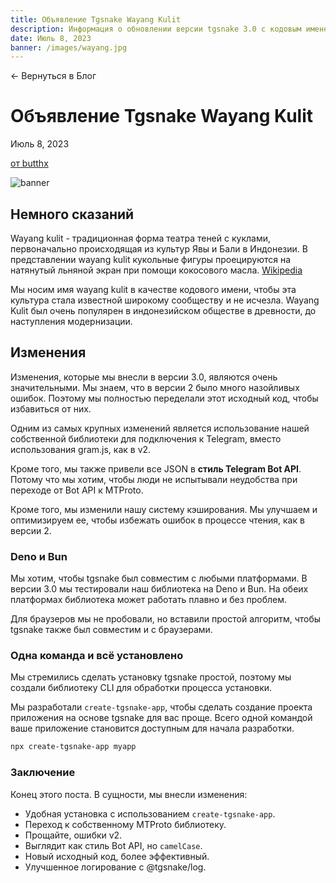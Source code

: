 ```yaml
---
title: Объявление Tgsnake Wayang Kulit
description: Информация о обновлении версии tgsnake 3.0 с кодовым именем wayang kulit.
date: Июль 8, 2023
banner: /images/wayang.jpg
---
```



<Link className="text-sm font-semibold cursor-pointer" href="/blog">
  ← Вернуться в Блог
</Link>

# Объявление Tgsnake Wayang Kulit

<div className="flex items-center mt-2">
  <p className="font-light mr-2">Июль 8, 2023</p>
  <p className="font-semibold cursor-pointer">
    <a href="https://github.com/butthx" target="_blank">
      от butthx
    </a>
  </p>
</div>

![banner](/images/wayang.jpg)

## Немного сказаний

Wayang kulit - традиционная форма театра теней с куклами, первоначально происходящая из культур Явы и Бали в Индонезии. В представлении wayang kulit кукольные фигуры проецируются на натянутый льняной экран при помощи кокосового масла. [Wikipedia](https://en.m.wikipedia.org/wiki/Wayang_kulit)

Мы носим имя wayang kulit в качестве кодового имени, чтобы эта культура стала известной широкому сообществу и не исчезла. Wayang Kulit был очень популярен в индонезийском обществе в древности, до наступления модернизации.

## Изменения

Изменения, которые мы внесли в версии 3.0, являются очень значительными. Мы знаем, что в версии 2 было много назойливых ошибок. Поэтому мы полностью переделали этот исходный код, чтобы избавиться от них.

Одним из самых крупных изменений является использование нашей собственной библиотеки для подключения к Telegram, вместо использования gram.js, как в v2.

Кроме того, мы также привели все JSON в **стиль Telegram Bot API**. Потому что мы хотим, чтобы люди не испытывали неудобства при переходе от Bot API к MTProto.

Кроме того, мы изменили нашу систему кэширования. Мы улучшаем и оптимизируем ее, чтобы избежать ошибок в процессе чтения, как в версии 2.

### Deno и Bun

Мы хотим, чтобы tgsnake был совместим с любыми платформами. В версии 3.0 мы тестировали наш библиотека на Deno и Bun. На обеих платформах библиотека может работать плавно и без проблем.

Для браузеров мы не пробовали, но вставили простой алгоритм, чтобы tgsnake также был совместим  и с браузерами.

### Одна команда и всё установлено

Мы стремились сделать установку tgsnake простой, поэтому мы создали библиотеку CLI для обработки процесса установки.

Мы разработали `create-tgsnake-app`, чтобы сделать создание проекта приложения на основе tgsnake для вас проще. Всего одной командой ваше приложение становится доступным для начала разработки.

```bash
npx create-tgsnake-app myapp
```

### Заключение

Конец этого поста. В сущности, мы внесли изменения:

- Удобная установка с использованием `create-tgsnake-app`.
- Переход к собственному MTProto библиотеку.
- Прощайте, ошибки v2.
- Выглядит как стиль Bot API, но `camelCase`.
- Новый исходный код, более эффективный.
- Улучшенное логирование с @tgsnake/log.